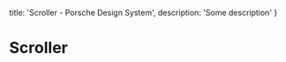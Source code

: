 
  title: 'Scroller - Porsche Design System',
  description: 'Some description'
}

# Scroller <ComponentStatus tagName="p-scroller"></ComponentStatus>

<ComponentApi tagName="p-scroller" />